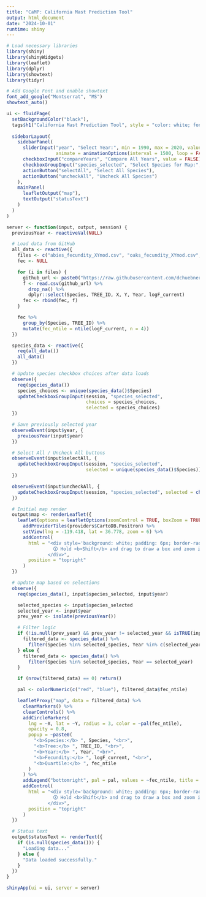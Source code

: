 ```yaml
---
title: "CaMP: California Mast Prediction Tool"
output: html_document
date: "2024-10-01"
runtime: shiny
---
```


```r
# Load necessary libraries
library(shiny)
library(shinyWidgets)
library(leaflet)
library(dplyr)
library(showtext)
library(tidyr)

# Add Google Font and enable showtext
font_add_google("Montserrat", "MS")
showtext_auto()
```

```r
ui <- fluidPage(
  setBackgroundColor("black"),
  tags$h1("California Mast Prediction Tool", style = "color: white; font-family: 'MS'"),
  
  sidebarLayout(
    sidebarPanel(
      sliderInput("year", "Select Year:", min = 1990, max = 2020, value = 2010, sep = "", step = 1,
                  animate = animationOptions(interval = 1500, loop = FALSE)),
      checkboxInput("compareYears", "Compare All Years", value = FALSE),
      checkboxGroupInput("species_selected", "Select Species for Map:", choices = NULL),
      actionButton("selectAll", "Select All Species"),
      actionButton("uncheckAll", "Uncheck All Species")
    ),
    mainPanel(
      leafletOutput("map"),
      textOutput("statusText")
    )
  )
)
```

```r
server <- function(input, output, session) {
  previousYear <- reactiveVal(NULL)

  # Load data from GitHub
  all_data <- reactive({
    files <- c("abies_fecundity_XYmod.csv", "oaks_fecundity_XYmod.csv", "pine_fecundity_XYmod.csv")
    fec <- NULL

    for (i in files) {
      github_url <- paste0("https://raw.githubusercontent.com/dchuebner/calMASTIFcone/main/", i)
      f <- read.csv(github_url) %>%
        drop_na() %>%
        dplyr::select(Species, TREE_ID, X, Y, Year, logF_current)
      fec <- rbind(fec, f)
    }

    fec %>%
      group_by(Species, TREE_ID) %>%
      mutate(fec_ntile = ntile(logF_current, n = 4))
  })

  species_data <- reactive({
    req(all_data())
    all_data()
  })

  # Update species checkbox choices after data loads
  observe({
    req(species_data())
    species_choices <- unique(species_data()$Species)
    updateCheckboxGroupInput(session, "species_selected",
                             choices = species_choices,
                             selected = species_choices)
  })

  # Save previously selected year
  observeEvent(input$year, {
    previousYear(input$year)
  })

  # Select All / Uncheck All buttons
  observeEvent(input$selectAll, {
    updateCheckboxGroupInput(session, "species_selected",
                             selected = unique(species_data()$Species))
  })

  observeEvent(input$uncheckAll, {
    updateCheckboxGroupInput(session, "species_selected", selected = character(0))
  })

  # Initial map render
  output$map <- renderLeaflet({
    leaflet(options = leafletOptions(zoomControl = TRUE, boxZoom = TRUE)) %>%
      addProviderTiles(providers$CartoDB.Positron) %>%
      setView(lng = -119.418, lat = 36.778, zoom = 6) %>%
      addControl(
        html = "<div style='background: white; padding: 6px; border-radius: 6px; font-size: 14px; box-shadow: 2px 2px 4px rgba(0,0,0,0.3);'>
                 🛈 Hold <b>Shift</b> and drag to draw a box and zoom in
               </div>",
        position = "topright"
      )
  })

  # Update map based on selections
  observe({
    req(species_data(), input$species_selected, input$year)

    selected_species <- input$species_selected
    selected_year <- input$year
    prev_year <- isolate(previousYear())

    # Filter logic
    if (!is.null(prev_year) && prev_year != selected_year && isTRUE(input$compareYears)) {
      filtered_data <- species_data() %>%
        filter(Species %in% selected_species, Year %in% c(selected_year, prev_year))
    } else {
      filtered_data <- species_data() %>%
        filter(Species %in% selected_species, Year == selected_year)
    }

    if (nrow(filtered_data) == 0) return()

    pal <- colorNumeric(c("red", "blue"), filtered_data$fec_ntile)

    leafletProxy("map", data = filtered_data) %>%
      clearMarkers() %>%
      clearControls() %>%
      addCircleMarkers(
        lng = ~X, lat = ~Y, radius = 3, color = ~pal(fec_ntile),
        opacity = 0.8,
        popup = ~paste0(
          "<b>Species:</b> ", Species, "<br>",
          "<b>Tree:</b> ", TREE_ID, "<br>",
          "<b>Year:</b> ", Year, "<br>",
          "<b>Fecundity:</b> ", logF_current, "<br>",
          "<b>Quartile:</b> ", fec_ntile
        )
      ) %>%
      addLegend("bottomright", pal = pal, values = ~fec_ntile, title = "Fecundity", opacity = 1) %>%
      addControl(
        html = "<div style='background: white; padding: 6px; border-radius: 6px; font-size: 14px; box-shadow: 2px 2px 4px rgba(0,0,0,0.3);'>
                 🛈 Hold <b>Shift</b> and drag to draw a box and zoom in
               </div>",
        position = "topright"
      )
  })

  # Status text
  output$statusText <- renderText({
    if (is.null(species_data())) {
      "Loading data..."
    } else {
      "Data loaded successfully."
    }
  })
}
```

```r
shinyApp(ui = ui, server = server)
```